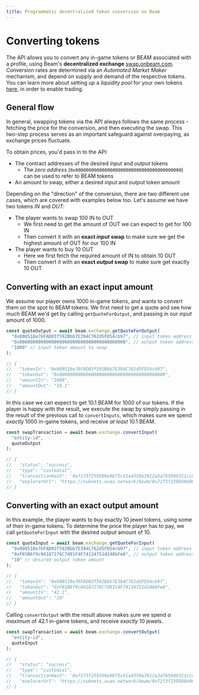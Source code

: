 ```yaml
---
title: Programmatic decentralized token conversion on Beam
---
```


# Converting tokens

The API allows you to convert any in-game tokens or BEAM associated with a profile, using Beam's **decentralized exchange** [swap.onbeam.com](https://swap.onbeam.com).
Conversion rates are determined via an _Automated Market Maker_ mechanism, and depend on supply and demand of the respective tokens.
You can learn more about setting up a _liquidity pool_ for your own tokens [here](https://docs.onbeam.com/chain/beam-ecosystem/amm#how-do-i-provide-liquidity), in order to enable trading.

## General flow

In general, swapping tokens via the API always follows the same process - fetching the price for the conversion, and then executing the swap.
This two-step process serves as an important safeguard against overpaying, as exchange prices fluctuate.

To obtain prices, you'd pass in to the API:

- The contract addresses of the desired _input_ and _output_ tokens
  - The _zero address_ (`0x0000000000000000000000000000000000000000`) can be used to refer to BEAM tokens
- An amount to swap, either a desired _input_ and _output_ token amount

Depending on the "direction" of the conversion, there are two different use cases, which are covered with examples below too.
Let's assume we have two tokens _IN_ and _OUT_:

- The player wants to swap 100 IN to OUT
  - We first need to get the amount of OUT we can expect to get for 100 IN
  - Then convert it with an **exact _input_ swap** to make sure we get the highest amount of OUT for our 100 IN
- The player wants to buy 10 OUT
  - Here we first fetch the required amount of IN to obtain 10 OUT
  - Then convert it with an **exact _output_ swap** to make sure get exactly 10 OUT

## Converting with an exact input amount

We assume our player owns 1000 in-game tokens, and wants to convert them on the spot to BEAM tokens.
We first need to get a quote and see how much BEAM we'd get by calling `getQuoteForOutput`, and passing in our _input_ amount of 1000.

```typescript
const quoteOutput = await beam.exchange.getQuoteForOutput(
  "0x008518e76FAD03f592Bbb7E394C762d5FD54cb97", // input token address
  "0x0000000000000000000000000000000000000000", // output token address, 0x0... refers to native BEAM (gas token)
  "1000" // input token amount to swap
);

// {
//   "tokenIn": "0x008518e76FAD03f592Bbb7E394C762d5FD54cb97",
//   "tokenOut": "0x0000000000000000000000000000000000000000",
//   "amountIn": "1000",
//   "amountOut": "10.1"
// }
```

In this case we can expect to get 10.1 BEAM for 1000 of our tokens.
If the player is happy with the result, we execute the swap by simply passing in the result of the previous
call to `convertInputs`, which makes sure we spend _exactly_ 1000 in-game tokens, and receive _at least_ 10.1 BEAM.

```typescript
const swapTransaction = await beam.exchange.convertInput(
  "entity-id",
  quoteOutput
);

// {
//   "status": "success",
//   "type": "custodial",
//   "transactionHash": '0x71f3f259568e9875c41a4350a3912a3a7650d9321ccd1d57641241128b4e504f',
//   "explorerUrl": "https://subnets.avax.network/beam/0x71f3f259568e9875c41a4350a3912a3a7650d9321ccd1d57641241128b4e504f"
// }
```

## Converting with an exact output amount

In this example, the player wants to buy exactly 10 jewel tokens, using some of their in-game tokens.
To determine the price the player has to pay, we call `getQuoteForInput` with the desired _output_ amount of 10.

```typescript
const quoteInput = await beam.exchange.getQuoteForInput(
  "0x008518e76FAD03f592Bbb7E394C762d5FD54cb97", // input token address
  "0xF65B6f9c94187276C7d91F4F74134751d248bFeA", // output token address, "jewel token"
  "10" // desired output token amount
);

// {
//   "tokenIn": "0x008518e76FAD03f592Bbb7E394C762d5FD54cb97",
//   "tokenOut": "0xF65B6f9c94187276C7d91F4F74134751d248bFeA",
//   "amountIn": "42.1",
//   "amountOut": "10"
// }
```

Calling `convertOutput` with the result above makes sure we spend _a maximum_ of 42.1 in-game tokens, and receive _exactly_ 10 jewels.

```typescript
const swapTransaction = await beam.exchange.convertOutput(
  "entity-id",
  quoteInput
);

// {
//   "status": "success",
//   "type": "custodial",
//   "transactionHash": '0x71f3f259568e9875c41a4350a3912a3a7650d9321ccd1d57641241128b4e504f',
//   "explorerUrl": "https://subnets.avax.network/beam/0x71f3f259568e9875c41a4350a3912a3a7650d9321ccd1d57641241128b4e504f"
// }
```
